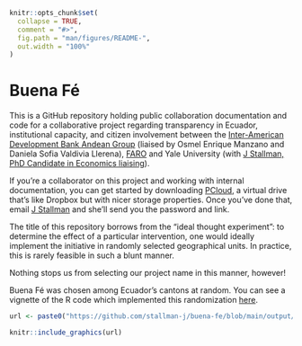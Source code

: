 

```r
knitr::opts_chunk$set(
  collapse = TRUE,
  comment = "#>",
  fig.path = "man/figures/README-",
  out.width = "100%"
)
```

# Buena Fé

This is a GitHub repository holding public collaboration documentation and code for a collaborative project regarding transparency in Ecuador, institutional capacity, and citizen involvement between the [Inter-American Development Bank Andean Group](https://www.iadb.org/en/who-we-are/how-we-are-organized/departments-offices-and-sectors/country-department-andean-group) (liaised by Osmel Enrique Manzano and Daniela Sofia Valdivia Llerena), [FARO](https://grupofaro.org/areas-de-trabajo/extrayendo-transparencia/) and Yale University (with [J Stallman, PhD Candidate in Economics liaising](https://stallman-j.github.io/)). 

If you're a collaborator on this project and working with internal documentation, you can get started by downloading [PCloud](https://www.pcloud.com/), a virtual drive that's like Dropbox but with nicer storage properties. Once you've done that, email [J Stallman](mailto:j.stallman@yale.edu) and she'll send you the password and link.

The title of this repository borrows from the "ideal thought experiment": to determine the effect of a particular intervention, one would ideally implement the initiative in randomly selected geographical units. In practice, this is rarely feasible in such a blunt manner.

Nothing stops us from selecting our project name in this manner, however! 

Buena Fé was chosen among Ecuador's cantons at random. You can see a vignette of the R code which implemented this randomization [here](https://stallman-j.github.io/ekonomR/vignettes/basic-mapping/).

```r
url <- paste0("https://github.com/stallman-j/buena-fe/blob/main/output/03_maps/",paste0("Ecuador_with_1_at-gadm-level_2_randomly-chosen.png?raw=true"))

knitr::include_graphics(url)

```
